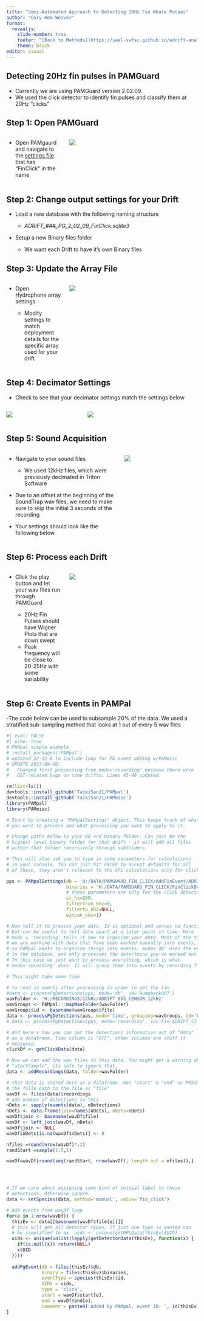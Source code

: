 ```yaml
---
title: "Semi-Automated Approach to Detecting 20Hz Fin Whale Pulses"
author: "Cory Hom-Weaver"
format: 
  revealjs:
    slide-number: true
    footer: "[Back to Methods](https://sael-swfsc.github.io/adrift-analysis-methods/content/BaleenWhales/Overview.html#fin-20-hz-adrift)" #This should link to your methods page
    theme: black
editor: visual
---
```


## Detecting 20Hz fin pulses in PAMGuard {.smaller}

-   Currently we are using PAMGuard version 2.02.09.
-   We used the click detector to identify fin pulses and classify them at 20Hz "clicks"

## Step 1: Open PAMGuard {.smaller}

::: columns
::: {.column width="30%"}
-   Open PAMgaurd and navigate to the [settings file](https://github.com/SAEL-SWFSC/adrift-analysis-methods/tree/main/content/BaleenWhales/Pamguard%20Settings) that has "FinClick" in the name
:::

::: {.column width="70%"}
![](images/Pamguard_Open.JPG)
:::
:::

## Step 2: Change output settings for your Drift {.smaller}

-   Load a new database with the following naming structure

    -   *ADRIFT\_###\_PG_2_02_09_FinClick.sqlite3*

-   Setup a new Binary files folder

    -   We want each Drift to have it's own Binary files

## Step 3: Update the Array File {.smaller}

::: columns
::: {.column width="30%"}
-   Open Hydrophone array settings

    -   Modify settings to match deployment details for the specific array used for your drift
:::

::: {.column width="70%"}
![](/content/Slides/images/Array_File_PG.JPG){fig-align="right"}
:::
:::

## Step 4: Decimator Settings {.smaller}

-   Check to see that your decimator settings match the settings below

::: columns
::: {.column width="40%"}
![](/content/Slides/images/200Hz_Decimator.JPG){fig-align="left"}
:::

::: {.column width="60%"}
![](/content/Slides/images/Decimator_filter_settings.JPG){fig-align="right"}
:::
:::

## Step 5: Sound Acquisition {.smaller}

::: columns
::: {.column width="60%"}
-   Navigate to your sound files

    -   We used 12kHz files, which were previously decimated in Triton Software

-   Due to an offset at the beginning of the SoundTrap wav files, we need to make sure to skip the initial 3 seconds of the recording

-   Your settings should look like the following below
:::

::: {.column width="40%"}
![](/content/Slides/images/Sound_Aquistion_Fin.JPG){fig-align="center"}
:::
:::

## Step 6: Process each Drift {.smaller}

::: columns
::: {.column width="30%"}
-   Click the play button and let your wav files run through PAMGuard

    -   20Hz Fin Pulses should have Wigner Plots that are down swept
    -   Peak frequency will be close to 20-25Hz with some variability
:::

::: {.column width="70%"}
![](/content/Slides/images/Fin_Clicks_ClickDetector.JPG){fig-align="center"}
:::
:::

## Step 6: Create Events in PAMPal {.smaller}

-The code below can be used to subsample 20% of the data. We used a stratified sub-sampling method that looks at 1 out of every 5 wav files

```r
#| eval: FALSE
#| echo: true
# PAMpal simple example 
# install.packages('PAMpal')
# updated 22-12-6 to include loop for PG event adding w/PAMmisc
# UPDATE 2023-09-06:
#   Changed first processing from mode='recording' because there were
#   DST-related bugs on some drifts. Lines 45-48 updated.

rm(list=ls())
devtools::install_github('TaikiSan21/PAMpal')
devtools::install_github('TaikiSan21/PAMmisc')
library(PAMpal)
library(PAMmisc)

# Start by creating a "PAMpalSettings" object. This keeps track of what data
# you want to process and what processing you want to apply to it.

# Change paths below to your DB and binary folder. Can just be the 
# highest level binary folder for that drift - it will add all files
# within that folder recursively through subfolders.

# This will also ask you to type in some parameters for calculations
# in your console. You can just hit ENTER to accept defaults for all
# of these, they aren't relevant to the GPL calculations only for clicks.

pps <- PAMpalSettings(db = 'H:/DATA/PAMGUARD_FIN_CLICK/AddFinEvent/ADRIFT_053_PG_2_02_02_FinClick.sqlite3',
                      binaries = 'H:/DATA/PAMGUARD_FIN_CLICK/FinClickDetector_Run/Binaries/ADRIFT_053',
                      # these parameters are only for the click detector - can ignore
                      sr_hz=200,
                      filterfrom_khz=0,
                      filterto_khz=NULL,
                      winLen_sec=1)

# Now tell it to process your data. Id is optional and serves no function,
# but can be useful to tell data apart at a later point in time. Here
# mode = 'recording' tells it how to organize your data. Most of the time
# we are working with data that have been marked manually into events, 
# so PAMpal wants to organize things into events. mode='db' uses the events
# in the database, and only processes the detectoins you've marked out.
# In this case we just want to process everything, which is what 
# mode='recording' does. It will group them into events by recording file. 

# This might take some time

# to read in events after processing in order to get the tim
#data <- processPgDetections(pps, mode='db', id='Humpback007') 
wavFolder <- 'H:/RECORDINGS/12kHz/ADRIFT_053_CENSOR_12kHz'
wavGroups <- PAMpal:::mapWavFolder(wavFolder)
wavGroups$id <- basename(wavGroups$file)
data <- processPgDetections(pps, mode='time', grouping=wavGroups, id='Fin_ADRIFT_53')
# data <- processPgDetections(pps, mode='recording', id='Fin_ADRIFT_53')

# And here's how you can get the detections information out of "data"
# as a dataframe. Time column is "UTC", other columns are stuff it
# measured. 
clickDf <- getClickData(data)

# Now we can add the wav files to this data. You might get a warning about
# "startSample", its safe to ignore that.
data <- addRecordings(data, folder=wavFolder)

# that data is stored here as a dataframe. Has "start" & "end" as POSIXct and
# the fulle path to the file as "file"
wavDf <- files(data)$recordings
# add number of detections to this
nDets <- sapply(events(data), nDetections)
nDets <- data.frame(join=names(nDets), nDets=nDets)
wavDf$join <- basename(wavDf$file)
wavDf <- left_join(wavDf, nDets)
wavDf$join <- NULL
wavDf$nDets[is.na(wavDf$nDets)] <- 0

nfiles =round(nrow(wavDf)*.2)
randStart =sample(1:5,1)

wavDf=wavDf[round(seq(randStart, nrow(wavDf), length.out = nfiles)),]




# If we care about assigning some kind of initial label to these
# detections. Otherwise ignore. 
data <- setSpecies(data, method='manual', value='fin_click')

# Add events from wavDf loop
for(e in 1:nrow(wavDf)) {
  thisEv <- data[[basename(wavDf$file[e])]]
  # this will get all detector types, if just one type is wanted can
  # be simplified to ex. uids <- unique(getGPLData(thisEv)$UID)
  uids <- unique(unlist(lapply(getDetectorData(thisEv), function(x) {
    if(is.null(x)) return(NULL)
    x$UID
  })))
  
  addPgEvent(db = files(thisEv)$db,
             binary = files(thisEv)$binaries,
             eventType = species(thisEv)$id,
             UIDs = uids,
             type = 'click',
             start = wavDf$start[e],
             end = wavDf$end[e],
             comment = paste0('Added by PAMpal, event ID: ', id(thisEv)))
}

```
